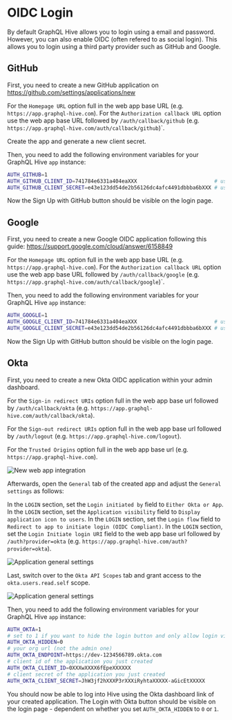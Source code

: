 # OIDC Login

By default GraphQL Hive allows you to login using a email and password.
However, you can also enable OIDC (often refered to as social login).
This allows you to login using a third party provider such as GitHub and Google.

## GitHub

First, you need to create a new GitHub application on https://github.com/settings/applications/new

For the `Homepage URL` option full in the web app base URL (e.g. `https://app.graphql-hive.com`).
For the `Authorization callback URL` option use the web app base URL followed by `/auth/callback/github` (e.g. `https://app.graphql-hive.com/auth/callback/github`)`.

Create the app and generate a new client secret.

Then, you need to add the following environment variables for your GraphQL Hive `app` instance:

```bash
AUTH_GITHUB=1
AUTH_GITHUB_CLIENT_ID=741784e6331a404eaXXX                         # use the one of your app
AUTH_GITHUB_CLIENT_SECRET=e43e123dd54de2b56126dc4afc4491dbbba6bXXX # use the you just created
```

Now the Sign Up with GitHub button should be visible on the login page.

## Google

First, you need to create a new Google OIDC application following this guide: https://support.google.com/cloud/answer/6158849

For the `Homepage URL` option full in the web app base URL (e.g. `https://app.graphql-hive.com`).
For the `Authorization callback URL` option use the web app base URL followed by `/auth/callback/google` (e.g. `https://app.graphql-hive.com/auth/callback/google`)`.

Then, you need to add the following environment variables for your GraphQL Hive `app` instance:

```bash
AUTH_GOOGLE=1
AUTH_GOOGLE_CLIENT_ID=741784e6331a404eaXXX                         # use the one of your app
AUTH_GOOGLE_CLIENT_SECRET=e43e123dd54de2b56126dc4afc4491dbbba6bXXX # use the you just created
```

Now the Sign Up with GitHub button should be visible on the login page.

## Okta

First, you need to create a new Okta OIDC application within your admin dashboard.

For the `Sign-in redirect URIs` option full in the web app base url followed by `/auth/callback/okta` (e.g. `https://app.graphql-hive.com/auth/callback/okta`).

For the `Sign-out redirect URIs` option full in the web app base url followed by `/auth/logout` (e.g. `https://app.graphql-hive.com/logout`).

For the `Trusted Origins` option full in the web app base url (e.g. `https://app.graphql-hive.com`).

![New web app integration](/docs/pages/self-hosting/oidc-login/okta-new-web-app-integration.png)

Afterwards, open the `General` tab of the created app and adjust the `General settings` as follows:

In the `LOGIN` section, set the `Login initiated by` field to `Either Okta or App`.
In the `LOGIN` section, set the `Application visibility` field to `Display application icon to users`.
In the `LOGIN` section, set the `Login flow` field to `Redirect to app to initiate login (OIDC Compliant)`.
In the `LOGIN` section, set the `Login Initiate login URI` field to the web app base url followed by `/auth?provider=okta` (e.g. `https://app.graphql-hive.com/auth?provider=okta`).

![Application general settings](/docs/pages/self-hosting/oidc-login/okta-application-general-settings.png)

Last, switch over to the `Okta API Scopes` tab and grant access to the `okta.users.read.self` scope.

![Application general settings](/docs/pages/self-hosting/oidc-login/okta-okta-api-scopes.png)

Then, you need to add the following environment variables for your GraphQL Hive `app` instance:

```bash
AUTH_OKTA=1
# set to 1 if you want to hide the login button and only allow login via the Okta dashboard link
AUTH_OKTA_HIDDEN=0
# your org url (not the admin one)
AUTH_OKTA_ENDPOINT=https://dev-1234566789.okta.com
# client id of the application you just created
AUTH_OKTA_CLIENT_ID=0XXXwXXXX6fEpeXXXXXX
# client secret of the application you just created
AUTH_OKTA_CLIENT_SECRET=JhW3jf2hXXXP3rXXXiRyhtaXXXXX-aGicEtXXXXX
```

You should now be able to log into Hive using the Okta dashboard link of your created application.
The Login with Okta button should be visible on the login page - dependent on whether you set `AUTH_OKTA_HIDDEN` to `0` or `1`.
